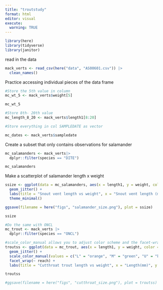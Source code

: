 ```yaml
---
title: "troutstudy"
format: html
editor: visual
execute: 
  warning: TRUE
---
```


```r
library(here)
library(tidyverse)
library(janitor)
```

read in the data

```r
mack_verts <- read_csv(here("data", "AS00601.csv")) |>
  clean_names()

```

Practice accessing individual pieces of the data frame

```r
#Store the 5th value in column
mc_wt_5 <- mack_verts$weight[5]

mc_wt_5

#Store 8th- 20th value
mc_length_8_20 <- mack_verts$length1[8:20]

#Store everything in col SAMPLEDATE as vector 

mc_dates <- mack_verts$sampledate

```

Create a subset that only contains observations for salamander

```r
mc_salamanders <- mack_verts|>
  dplyr::filter(species == "DITE")

mc_salamanders
```

Make a scatterplot of salamander length x weight

```r

ssize <- ggplot(data = mc_salamanders, aes(x = length1, y = weight, color = year)) +
  geom_jitter() + 
  labs(title = "Snout vent length vs weight", x = "Snout vent length (mm)", y = "weight(gm)") +
  theme_minimal()

ggsave(filename = here("figs", "salamander_size.png"), plot = ssize)

ssize
```

```r

#Do the same with ONCL
mc_trout <- mack_verts |>
  dplyr::filter(species == "ONCL")

#scale_color_manual allows you to adjust color scheme and the facet-wrap(~reach) allows you to separate the plots
troutss <- ggplot(data = mc_trout, aes(x = length1, y = weight, color = reach)) +
  geom_jitter() +
  scale_color_manual(values = c("L" = "orange", "M" = "green", "U" = "blue")) + 
  facet_wrap(~ reach) +
  labs(title = "Cutthroat trout length vs weight", x = "Length(mm)", y = "Weight(gm)" )

troutss

#ggsave(filename = here("figs", "cutthroat_size.png"), plot = troutss)

```

